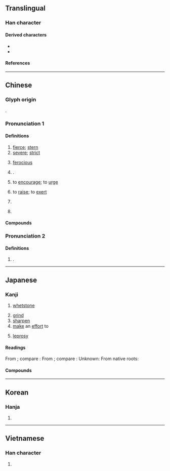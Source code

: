 {{also|厉}}
{{character info}}
==Translingual==

===Han character===
{{Han char|rn=27|rad=厂|as=12|sn=14|four=71227|canj=MTWB|ids=⿸厂萬}}

====Derived characters====
* {{l|mul|[[𡂖]], [[巁]], [[𢤆]], [[濿]]([[𪵱]]), [[𤢵]], [[𬩤]], [[曞]], [[櫔]], [[爄]]([[𤇃]]), [[犡]], [[𤪲]], [[禲]], [[矋]], [[礪]]([[砺]]), [[𥣭]], [[𧞵]], [[糲]]([[粝]]), [[𦆨]], [[蠣]]([[蛎]]), [[𧭡]], [[𧸱]], [[𨇆]], [[𨯅]], [[𮩖]], [[𩧃]], [[鱱]], [[𪙺]]}}
* {{l|mul|[[勵]]([[励]]), [[𨞺]], [[𧢝]], [[𧖄]]}}

====References====
{{Han ref|kx=0163.090|dkj=03041|dj=0371.110|hdz=10077.170|uh=53B2}}

----

==Chinese==
{{zh-forms|s=厉}}

===Glyph origin===
{{Han etym}}
{{Han compound|厂|蠆|ls=psc|c1=s|c2=p|abb2=y}}.

===Pronunciation 1===
{{zh-pron
|m=lì
|c=lai6
|h=pfs=li
|j=li3
|md=lâ̤
|mn=lī/lē
|mn_note=lī - vernacular; lē - literary
|mn-t=li6
|w=3li
|mc=y
|oc=y
|ma=
|cat=n,v,pn
}}

====Definitions====
{{zh-hanzi}}

# [[fierce]]; [[stern]]
# [[severe]]; [[strict]]
#: {{zh-x|嚴厲|strict; stern; sever}}
# [[ferocious]]
# {{lb|zh|classical}} {{n-g|Same as}} {{zh-l|礪|[[whetstone]]; to [[sharpen]]}}.
# {{lb|zh|literary}} to [[encourage]]; to [[urge]]
# {{lb|zh|literary}} to [[raise]]; to [[exert]]
# {{zh-o}} {{zh-alt-form|濿|to [[ford]]}}
# {{surname|zh}}

====Compounds====
{{zh-der|厲階|哀厲|凌厲攻勢|厲色|奮發蹈厲|厲民|厲鬼|再接再厲|幽厲|崇化厲俗|厲兵|厲疾|厲聲|周厲王|夭厲|厲風|帶厲山河|惕厲|厲兵秣馬|厲兵粟馬|厲行|大厲|厲吼|厲精更始|帶河厲山|厲精圖治|厲害|峻厲|峭厲|厲精求治|厲精|嚴厲|厲行節約|外厲內荏|夕惕若厲|慘厲|嚴詞厲色|厲禁|厲節|厲神|厲世摩鈍|妖厲|凌厲|暴厲之氣|磨厲以須|清厲|摩厲以須|發揚蹈厲|玄厲|激厲|深厲淺揭|發揚踔厲|淬厲|秣馬厲兵|橫厲|礱厲|正顏厲色|檢厲|敷張揚厲|揚厲|疾言厲色|氛厲|敦世厲俗|盛食厲兵|暴厲|皎厲|敕厲|激貪厲俗|淒厲|敦風厲俗|泰山若厲|正言厲顏|矯厲|疥厲|正言厲色|勗厲|暴厲恣睢|聲色俱厲|訾厲|藻厲|詬厲|蹈厲奮發|色厲內荏|繕甲厲兵|粗聲厲語|選士厲兵|變本加厲|風厲|雷厲風飛|飭厲|雷厲風行|雷厲|蹈厲之志|辭色俱厲|踔厲風發|鋪張揚厲|色厲|厲山|厲厲}}

===Pronunciation 2===
{{zh-pron
|m=lài,lì
|cat=
}}

====Definitions====
{{zh-hanzi}}

# {{n-g|Same as}} {{zh-l|癩}}.

----

==Japanese==

===Kanji===
{{ja-kanji|grade=|rs=厂12}}

# [[whetstone]]
#: {{syn|ja|礪}}
# [[grind]]
# [[sharpen]]
# [[make]] an [[effort]] to
#: {{syn|ja|励}}
# [[leprosy]]
#: {{syn|ja|癩}}

====Readings====
From {{der|ja|ltc|-}} {{ltc-l|厲|id=1}}; compare {{cog|cmn|厲|tr=lì}}:
{{ja-readings
|goon=らい<らい
|kanon=れい<れい
}}
From {{der|ja|ltc|-}} {{ltc-l|厲|tr=lɑi<sup>H</sup>}}<!--癩-->; compare {{cog|cmn|厲|tr=lài}}:
{{ja-readings
|goon=らい<らい
|kanon=らい<らい
}}
Unknown: {{rfv-pron|ja|sort=厂12}}
{{ja-readings
|on=れち, れつ
}}
From native {{w|Japanese_language|Japanese}} roots:
{{ja-readings
|kun=きつい, こする, と-, といし-, と-ぐ, はげ-しい, はげ-ます, はげ-む
}}

====Compounds====
{{col2-u|ja
|{{ja-r|厲%疾|らい%しつ}} ({{ja-r|癩%疾|らい%しつ|rom=-}})
|{{ja-r|厲%人|らい%じん}} ({{ja-r|癩%人|らい%じん|rom=-}})
|{{ja-r|厲%疫|れい%えき}}
|{{ja-r|厲%王|れい%おう}}
|{{ja-r|厲%階|れい%かい}}
|{{ja-r|厲%鬼|れい%き}}
|{{ja-r|厲%気|れい%き}}
|{{ja-r|厲%行|れい%こう}} ({{ja-r|励%行|れい%こう|rom=-}}, {{ja-r|礪%行|れい%こう|rom=-}})
|{{ja-r|厲%志|れい%し}} ({{ja-r|励%志|れい%し|rom=-}})
|{{ja-r|厲%疾|れい%しつ}}
|{{ja-r|厲%色|れい%しょく}}
|{{ja-r|厲%声|れい%せい}} ({{ja-r|励%声|れい%せい|rom=-}})
|{{ja-r|厲%精|れい%せい}} ({{ja-r|励%精|れい%せい|rom=-}})
|{{ja-r|厲%石|れい%せき}}
|{{ja-r|厲%節|れい%せつ}} ({{ja-r|励%節|れい%せつ|rom=-}})
|{{ja-r|厲%風|れい%ふう}}
|{{ja-r|厲%民|れい%みん}}
|{{ja-r|横%厲|おう%れい}}
|{{ja-r|矜%厲|きょう%れい}}
|{{ja-r|矯%厲|きょう%れい}} ({{ja-r|矯%励|きょう%れい|rom=-}})
|{{ja-r|虚%厲|きょ%れい}}
|{{ja-r|激%厲|げき%れい}} ({{ja-r|激%励|げき%れい|rom=-}})
|{{ja-r|厳%厲|げん%れい}}
|{{ja-r|詬%厲|こう%れい}}
|{{ja-r|高%厲|こう%れい}}
|{{ja-r|刻%厲|こく%れい}} ({{ja-r|刻%励|こく%れい|rom=-}})
|{{ja-r|淬%厲|さい%れい}} ({{ja-r|淬%励|さい%れい|rom=-}})
|{{ja-r|鑽%厲|さん%れい}} ({{ja-r|鑽%礪|さん%れい|rom=-}})
|{{ja-r|色%厲|しき%れい}}
|{{ja-r|奨%厲|しょう%れい}} ({{ja-r|奨%励|しょう%れい|rom=-}})
|{{ja-r|峭%厲|しょう%れい}}
|{{ja-r|瘴%厲|しょう%れい}} ({{ja-r|瘴%癘|しょう%れい|rom=-}})
|{{ja-r|砥%厲|し%れい|rom=-}}, {{ja-r|厎%厲|し%れい}} ({{ja-r|砥%礪|し%れい|rom=-}})
|{{ja-r|疵%厲|し%れい}} ({{ja-r|疵%癘|し%れい|rom=-}})
|{{ja-r|精%厲|せい%れい}}
|{{ja-r|藻%厲|そう%れい}}
|{{ja-r|率%厲|そつ%れい}} ({{ja-r|率%励|そつ%れい|rom=-}})
|{{ja-r|粗%厲|そ%れい}}
|{{ja-r|飭%厲|ちょく%れい}} ({{ja-r|勅%励|ちょく%れい|rom=-}}, {{ja-r|飭%励|ちょく%れい|rom=-}})
|{{ja-r|督%厲|とく%れい}} ({{ja-r|督%励|とく%れい|rom=-}})
|{{ja-r|風%厲|ふう%れい}}
|{{ja-r|忿%厲|ふん%れい}}
|{{ja-r|勉%厲|べん%れい}} ({{ja-r|勉%励|べん%れい|rom=-}}, {{ja-r|勉%礪|べん%れい|rom=-}})
|{{ja-r|磨%厲|ま%れい}} ({{ja-r|磨%礪|ま%れい|rom=-}})
|{{ja-r|凌%厲|りょう%れい}}
|{{ja-r|礱%厲|ろう%れい}} ({{ja-r|礱%礪|ろう%れい|rom=-}})
}}

----

==Korean==

===Hanja===
{{ko-hanja|려}}

# {{rfdef|ko|sort=厂12}}

----

==Vietnamese==

===Han character===
{{vi-readings|reading=[[lẹ]], [[lệ]]|rs=厂12}}

# {{rfdef|vi|sort=厂12}}